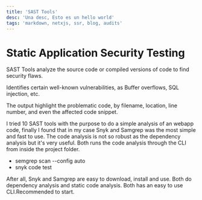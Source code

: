 ```yaml
---
title: 'SAST Tools'
desc: 'Una desc, Esto es un hello world'
tags: 'markdown, netxjs, ssr, blog, audits'
---
```


# Static Application Security Testing

SAST Tools analyze the source code or compiled versions of code 
to find security flaws.

Identifies certain well-known vulnerabilities, 
as Buffer overflows, SQL injection, etc.

The output highlight the problematic code, by filename, location, 
line number, and even the affected code snippet.

I tried 10 SAST tools with the purpose to do a simple analysis of an webapp code, 
finally I found that in my case Snyk and Samgrep was the most simple and fast to use. 
The code analysis is not so robust as the dependency analysis but it's very useful.
Both runs the code analysis through the CLI from inside the project folder.

* semgrep scan --config auto
* snyk code test

After all, Snyk and Samgrep are easy to download, install and use. Both do dependency analysis and static code analysis. Both has an easy to use CLI.Recommended to start.